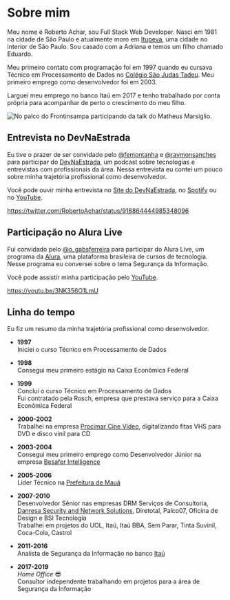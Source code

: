 
<SEO
  title="Sobre Roberto Achar"
  description="Conheça um pouco sobre a trajetória de Roberto Achar"
  slug="/about"
  />

# Sobre mim

Meu nome é Roberto Achar, sou Full Stack Web Developer. Nasci em 1981 na cidade de São Paulo e atualmente moro em [Itupeva][itupeva-link], uma cidade no interior de São Paulo. Sou casado com a Adriana e temos um filho chamado Eduardo.

Meu primeiro contato com programação foi em 1997 quando eu cursava Técnico em Processamento de Dados no [Colégio São Judas Tadeu](https://www.colegiosaojudas.com.br/). Meu primeiro emprego como desenvolvedor foi em 2003.

Larguei meu emprego no banco Itaú em 2017 e tenho trabalhado por conta própria para acompanhar de perto o crescimento do meu filho.

![No palco do Frontinsampa participando da talk do Matheus Marsiglio.](../images/about.png)

## Entrevista no DevNaEstrada

Eu tive o prazer de ser convidado pelo [@femontanha](https://twitter.com/femontanha) e [@raymonsanches](https://twitter.com/raymonsanches) para participar do [DevNaEstrada](https://twitter.com/devnaestrada), um podcast sobre tecnologias e entrevistas com profissionais da área. Nessa entrevista eu contei um pouco sobre minha trajetória profissional como desenvolvedor.

Você pode ouvir minha entrevista no [Site do DevNaEstrada](https://devnaestrada.com.br/2017/10/13/roberto-achar.html), no [Spotify](https://open.spotify.com/episode/0fZTjSCm6VvjaJmUBR7YY6?si=oQlD6GZdSjiPR4sE9HuRVA) ou no [YouTube](https://www.youtube.com/watch?v=O3gB3yuQkAw).

https://twitter.com/RobertoAchar/status/918864444985348096

## Participação no Alura Live

Fui convidado pelo [@o_gabsferreira](https://twitter.com/o_gabsferreira) para participar do Alura Live, um programa da [Alura](https://www.alura.com.br/), uma plataforma brasileira de cursos de tecnologia. Nesse programa eu conversei sobre o tema Segurança da Informação.

Você pode assistir minha participação pelo [YouTube](https://youtu.be/3NK356O1LmU).

https://youtu.be/3NK356O1LmU

## Linha do tempo

Eu fiz um resumo da minha trajetória profissional como desenvolvedor.

- **1997** <br />
  Iniciei o curso Técnico em Processamento de Dados

- **1998** <br />
  Consegui meu primeiro estágio na Caixa Econômica Federal

- **1999** <br />
  Concluí o curso Técnico em Processamento de Dados<br />
  Fui contratado pela Rosch, empresa que prestava serviço para a Caixa Econômica Federal

- **2000-2002** <br />
  Trabalhei na empresa [Procimar Cine Vídeo](http://www.procimar.com.br/), digitalizando fitas VHS para DVD e disco vinil para CD

- **2003-2004** <br />
  Consegui meu primeiro emprego como Desenvolvedor Júnior na empresa [Besafer Intelligence](http://besafer.com.br/)

- **2005-2006** <br />
  Líder Técnico na [Prefeitura de Mauá](http://www.maua.sp.gov.br/)

- **2007-2010** <br />
  Desenvolvedor Sênior nas empresas DRM Serviços de Consultoria, [Danresa Security and Network Solutions](http://www.danresa.com.br), Diretotal, Palco07, Oficina de Design e BSI Tecnologia<br />
  Trabalhei em projetos do UOL, Itaú, Itaú BBA, Sem Parar, Tinta Suvinil, Coca-Cola, Castrol

- **2011-2016** <br />
  Analista de Segurança da Informação no banco [Itaú](https://www.itau.com.br/)

- **2017-2019** <br />
  _Home Office_ 😎 <br />
  Consultor independente trabalhando em projetos para a área de Segurança da Informação

[itupeva-link]: https://www.google.com/maps/place/Itupeva,+State+of+S%C3%A3o+Paulo/@-23.1545841,-47.0668176,14z/data=!3m1!4b1!4m5!3m4!1s0x94cf30d56621a3c9:0xd7fe5ed81a7951c0!8m2!3d-23.1550145!4d-47.0524585
